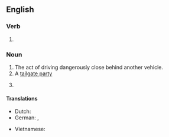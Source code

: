 ==English==

===Verb===
{{head|en|verb form}}

# {{present participle of|en|tailgate|nocat=1}}

===Noun===
{{en-noun|-|s}}

# The act of driving dangerously close behind another vehicle.
# A [[tailgate party]] {{gloss|social event held on and around the open tailgate of a vehicle}}
# {{lb|en|finance}} {{synonym of|en|front running}}

====Translations====
{{trans-top|driving dangerously close behind another vehicle}}
* Dutch: {{t+|nl|bumperkleven}}
* German: {{t|de|[[zu]] [[dichtes]] [[Auffahren]]}}, {{t|de|Drängeln}}
{{trans-mid}}
* Vietnamese: {{t|vi|bám sát đuôi}}
{{trans-bottom}}